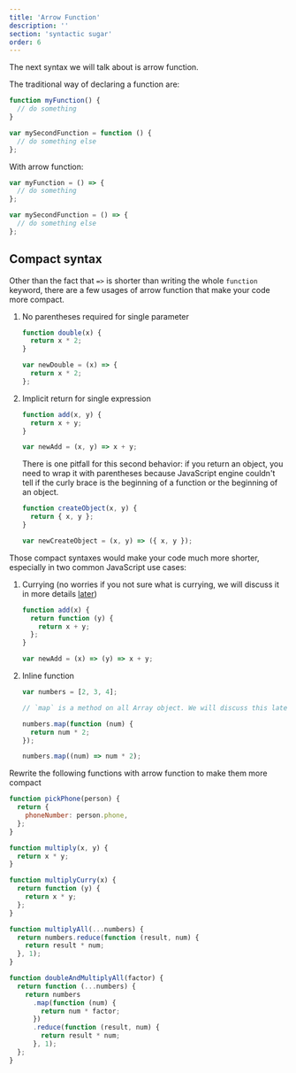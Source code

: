 ```yaml
---
title: 'Arrow Function'
description: ''
section: 'syntactic sugar'
order: 6
---
```


The next syntax we will talk about is arrow function.

The traditional way of declaring a function are:

```js live
function myFunction() {
  // do something
}

var mySecondFunction = function () {
  // do something else
};
```

With arrow function:

```js live
var myFunction = () => {
  // do something
};

var mySecondFunction = () => {
  // do something else
};
```

## Compact syntax

Other than the fact that `=>` is shorter than writing the whole `function` keyword, there are a few usages of arrow function that make your code more compact.

1. No parentheses required for single parameter

   ```js live
   function double(x) {
     return x * 2;
   }

   var newDouble = (x) => {
     return x * 2;
   };
   ```

1. Implicit return for single expression

   ```js live
   function add(x, y) {
     return x + y;
   }

   var newAdd = (x, y) => x + y;
   ```

   There is one pitfall for this second behavior: if you return an object, you need to wrap it with parentheses because JavaScript engine couldn't tell if the curly brace is the beginning of a function or the beginning of an object.

   ```js live
   function createObject(x, y) {
     return { x, y };
   }

   var newCreateObject = (x, y) => ({ x, y });
   ```

Those compact syntaxes would make your code much more shorter, especially in two common JavaScript use cases:

1. Currying (no worries if you not sure what is currying, we will discuss it in more details [later](/js-the-react-parts/closure#currying-with-closure/))

   ```js live
   function add(x) {
     return function (y) {
       return x + y;
     };
   }

   var newAdd = (x) => (y) => x + y;
   ```

1. Inline function

   ```js live
   var numbers = [2, 3, 4];

   // `map` is a method on all Array object. We will discuss this later.

   numbers.map(function (num) {
     return num * 2;
   });

   numbers.map((num) => num * 2);
   ```

<Exercise title="Exercise">

Rewrite the following functions with arrow function to make them more compact

```js live
function pickPhone(person) {
  return {
    phoneNumber: person.phone,
  };
}

function multiply(x, y) {
  return x * y;
}

function multiplyCurry(x) {
  return function (y) {
    return x * y;
  };
}

function multiplyAll(...numbers) {
  return numbers.reduce(function (result, num) {
    return result * num;
  }, 1);
}

function doubleAndMultiplyAll(factor) {
  return function (...numbers) {
    return numbers
      .map(function (num) {
        return num * factor;
      })
      .reduce(function (result, num) {
        return result * num;
      }, 1);
  };
}
```

</Exercise>
